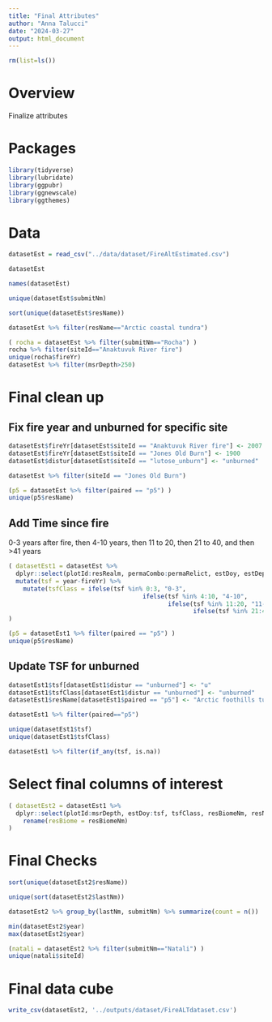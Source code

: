 ```yaml
---
title: "Final Attributes"
author: "Anna Talucci"
date: "2024-03-27"
output: html_document
---
```


```r
rm(list=ls())
```

# Overview

Finalize attributes


# Packages

```r
library(tidyverse)
library(lubridate)
library(ggpubr)
library(ggnewscale)
library(ggthemes)
```


# Data

```r
datasetEst = read_csv("../data/dataset/FireAltEstimated.csv")
```

```r
datasetEst
```


```r
names(datasetEst)
```

```r
unique(datasetEst$submitNm)
```

```r
sort(unique(datasetEst$resName))
```
```r
datasetEst %>% filter(resName=="Arctic coastal tundra")
```
```r
( rocha = datasetEst %>% filter(submitNm=="Rocha") )
rocha %>% filter(siteId=="Anaktuvuk River fire")
unique(rocha$fireYr)
datasetEst %>% filter(msrDepth>250)
```

# Final clean up

## Fix fire year and unburned for specific site
```r
datasetEst$fireYr[datasetEst$siteId == "Anaktuvuk River fire"] <- 2007
datasetEst$fireYr[datasetEst$siteId == "Jones Old Burn"] <- 1900
datasetEst$distur[datasetEst$siteId == "lutose_unburn"] <- "unburned"
```

```r
datasetEst %>% filter(siteId == "Jones Old Burn")
```
```r
(p5 = datasetEst %>% filter(paired == "p5") )
unique(p5$resName)
```

## Add Time since fire 
0-3 years after fire, then 4-10 years, then 11 to 20, then 21 to 40, and then >41 years

```r
( datasetEst1 = datasetEst %>% 
  dplyr::select(plotId:resRealm, permaCombo:permaRelict, estDoy, estDepth) %>% 
  mutate(tsf = year-fireYr) %>%
    mutate(tsfClass = ifelse(tsf %in% 0:3, "0-3",
                                     ifelse(tsf %in% 4:10, "4-10",
                                            ifelse(tsf %in% 11:20, "11-20",
                                                   ifelse(tsf %in% 21:40, "21-40", ">40")))))
)

```

```r
(p5 = datasetEst1 %>% filter(paired == "p5") )
unique(p5$resName)
```

## Update TSF for unburned

```r
datasetEst1$tsf[datasetEst1$distur == "unburned"] <- "u"
datasetEst1$tsfClass[datasetEst1$distur == "unburned"] <- "unburned"
datasetEst1$resName[datasetEst1$paired == "p5"] <- "Arctic foothills tundra" # convert the 200 pts showing up as Arctic Coastal Tundra to Arctic Foothills Tundra due to pairing; inspected on map to make this decsion
```

```r
datasetEst1 %>% filter(paired=="p5")
```

```r
unique(datasetEst1$tsf)
unique(datasetEst1$tsfClass)
```

```r
datasetEst1 %>% filter(if_any(tsf, is.na))
```

# Select final columns of interest

```r
( datasetEst2 = datasetEst1 %>%
  dplyr::select(plotId:msrDepth, estDoy:tsf, tsfClass, resBiomeNm, resName, permaExtent) %>%
    rename(resBiome = resBiomeNm)
)
```

# Final Checks

```r
sort(unique(datasetEst2$resName))
```
```r
unique(sort(datasetEst2$lastNm))

datasetEst2 %>% group_by(lastNm, submitNm) %>% summarize(count = n())
```

```r
min(datasetEst2$year)
max(datasetEst2$year)
```
```r
(natali = datasetEst2 %>% filter(submitNm=="Natali") )
unique(natali$siteId)
```

# Final data cube

```r
write_csv(datasetEst2, '../outputs/dataset/FireALTdataset.csv')
```















